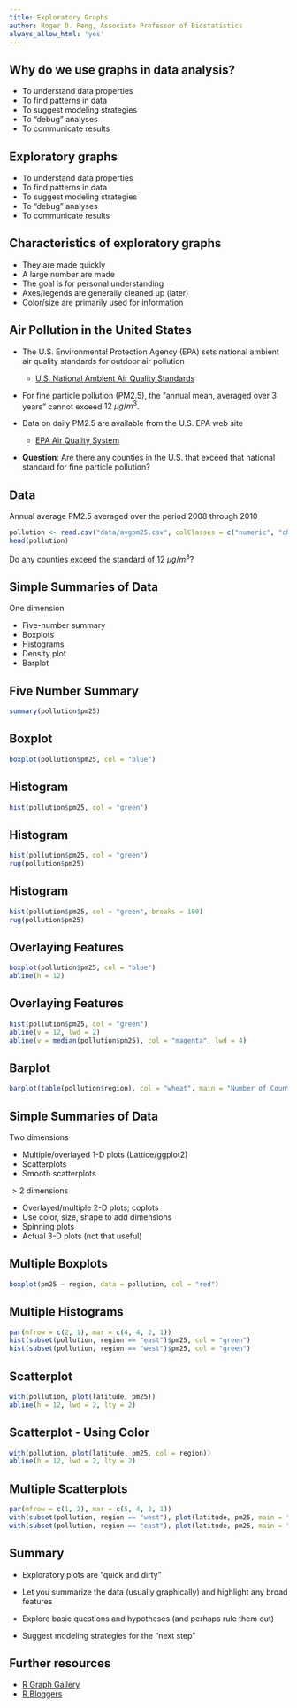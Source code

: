 ```yaml
---
title: Exploratory Graphs
author: Roger D. Peng, Associate Professor of Biostatistics
always_allow_html: 'yes'
---
```


## Why do we use graphs in data analysis? 

* To understand data properties
* To find patterns in data
* To suggest modeling strategies
* To "debug" analyses
* To communicate results


## Exploratory graphs

* <redtext>To understand data properties</redtext>
* <redtext>To find patterns in data</redtext>
* <redtext>To suggest modeling strategies</redtext>
* <redtext>To "debug" analyses</redtext>
* To communicate results


## Characteristics of exploratory graphs

* They are made quickly
* A large number are made
* The goal is for personal understanding
* Axes/legends are generally cleaned up (later)
* Color/size are primarily used for information


## Air Pollution in the United States

* The U.S. Environmental Protection Agency (EPA) sets national ambient
  air quality standards for outdoor air pollution

  * [U.S. National Ambient Air Quality Standards](http://www.epa.gov/air/criteria.html)

* For fine particle pollution (PM2.5), the "annual mean, averaged over
  3 years" cannot exceed $12~\mu g/m^3$.

* Data on daily PM2.5 are available from the U.S. EPA web site

  - [EPA Air Quality System](http://www.epa.gov/ttn/airs/airsaqs/detaildata/downloadaqsdata.htm)

* **Question**: Are there any counties in the U.S. that exceed that
  national standard for fine particle pollution?


## Data

Annual average PM2.5 averaged over the period 2008 through 2010

```r
pollution <- read.csv("data/avgpm25.csv", colClasses = c("numeric", "character", "factor", "numeric", "numeric"))
head(pollution)
```

Do any counties exceed the standard of $12~\mu g/m^3$?


## Simple Summaries of Data


One dimension

* Five-number summary
* Boxplots
* Histograms
* Density plot
* Barplot


## Five Number Summary

```r
summary(pollution$pm25)
```


## Boxplot

```r
boxplot(pollution$pm25, col = "blue")
```


## Histogram

```r
hist(pollution$pm25, col = "green")
```


## Histogram

```r
hist(pollution$pm25, col = "green")
rug(pollution$pm25)
```


## Histogram

```r
hist(pollution$pm25, col = "green", breaks = 100)
rug(pollution$pm25)
```


## Overlaying Features

```r
boxplot(pollution$pm25, col = "blue")
abline(h = 12)
```



## Overlaying Features

```r
hist(pollution$pm25, col = "green")
abline(v = 12, lwd = 2)
abline(v = median(pollution$pm25), col = "magenta", lwd = 4)
```


## Barplot

```r
barplot(table(pollution$region), col = "wheat", main = "Number of Counties in Each Region")
```


## Simple Summaries of Data

Two dimensions

* Multiple/overlayed 1-D plots (Lattice/ggplot2)
* Scatterplots
* Smooth scatterplots

$> 2$ dimensions

* Overlayed/multiple 2-D plots; coplots
* Use color, size, shape to add dimensions
* Spinning plots
* Actual 3-D plots (not that useful)



## Multiple Boxplots

```r
boxplot(pm25 ~ region, data = pollution, col = "red")
```


## Multiple Histograms

```r
par(mfrow = c(2, 1), mar = c(4, 4, 2, 1))
hist(subset(pollution, region == "east")$pm25, col = "green")
hist(subset(pollution, region == "west")$pm25, col = "green")
```


## Scatterplot

```r
with(pollution, plot(latitude, pm25))
abline(h = 12, lwd = 2, lty = 2)
```


## Scatterplot - Using Color

```r
with(pollution, plot(latitude, pm25, col = region))
abline(h = 12, lwd = 2, lty = 2)
```


## Multiple Scatterplots

```r
par(mfrow = c(1, 2), mar = c(5, 4, 2, 1))
with(subset(pollution, region == "west"), plot(latitude, pm25, main = "West"))
with(subset(pollution, region == "east"), plot(latitude, pm25, main = "East"))
```


## Summary

* Exploratory plots are "quick and dirty"

* Let you summarize the data (usually graphically) and highlight any broad features

* Explore basic questions and hypotheses (and perhaps rule them out)

* Suggest modeling strategies for the "next step"



## Further resources

* [R Graph Gallery](http://gallery.r-enthusiasts.com/)
* [R Bloggers](http://www.r-bloggers.com/)










